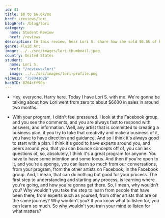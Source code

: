 ```yaml
---
id: 41
title: $0 to $6.6k/mo
href: /reviews/lori
blogHref: /blog/lori
category:
  name: Student Review
  href: /reviews
description: In this review, hear Lori S. share how she sold $6.6k of her original abstract fluid art in less than 60 days with her interactive fluid art workshops.
genre: Fluid Art
image: ../../src/images/lori-thumbnail.jpeg
country: United States
student:
  name: Lori S.
  href: "/reviews/lori"
  image: ../../src/images/lori-profile.png
videoID: "758041026"
hashID: 8204cff90b
---
```


- Hey, everyone, Harry here. Today I have Lori S. with me. We're gonna be talking about how Lori went from zero to about $6600 in sales in around two months.

- With your program, I didn't feel pressured. I look at the Facebook group, and you see the comments, and you are always fast to respond with answers, and information. Well, any artist that is committed to creating a business plan, if you try to take that creativity and make a business of it, you have to have direction and guidance. And so I think it's always good to start with a plan. I think it's good to have experts around you, and peers around you, that you can bounce concepts off of, you can ask questions of, so, absolutely, I think it's a great program for anyone. You have to have some intention and some focus. And then if you're open to it, and you're a sponge, you can learn so much from our conversations, from your program, from the other artists on Facebook, in the Facebook group. And, I mean, that can do nothing but good for your process. The first step to understanding and starting any process, is learning where you're going, and how you're gonna get there. So, I mean, why wouldn't you? Why wouldn't you take the step to learn from people that have been there, from experts such as yourself, from other artists that are on the same journey? Why wouldn't you? If you know what to listen for, you can learn so much. So why wouldn't you train your mind to listen for what matters?

